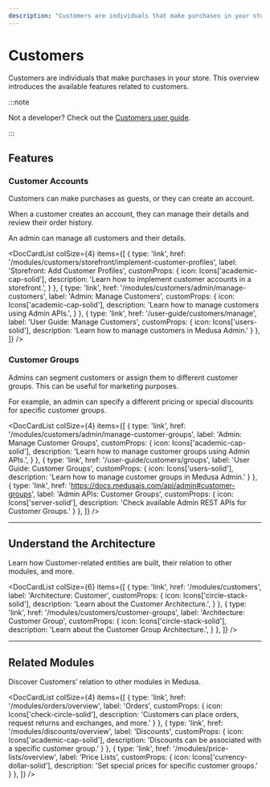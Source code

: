 ```yaml
---
description: "Customers are individuals that make purchases in your store. Learn about the available features and guides."
---
```



# Customers

Customers are individuals that make purchases in your store. This overview introduces the available features related to customers.

:::note

Not a developer? Check out the [Customers user guide](../../user-guide/customers/index.mdx).

:::

## Features

### Customer Accounts

Customers can make purchases as guests, or they can create an account.

When a customer creates an account, they can manage their details and review their order history.

An admin can manage all customers and their details.

<DocCardList colSize={4} items={[
  {
    type: 'link',
    href: '/modules/customers/storefront/implement-customer-profiles',
    label: 'Storefront: Add Customer Profiles',
    customProps: {
      icon: Icons['academic-cap-solid'],
      description: 'Learn how to implement customer accounts in a storefront.',
    }
  },
  {
    type: 'link',
    href: '/modules/customers/admin/manage-customers',
    label: 'Admin: Manage Customers',
    customProps: {
      icon: Icons['academic-cap-solid'],
      description: 'Learn how to manage customers using Admin APIs.',
    }
  },
  {
    type: 'link',
    href: '/user-guide/customers/manage',
    label: 'User Guide: Manage Customers',
    customProps: {
      icon: Icons['users-solid'],
      description: 'Learn how to manage customers in Medusa Admin.'
    }
  },
]} />

### Customer Groups

Admins can segment customers or assign them to different customer groups. This can be useful for marketing purposes.

For example, an admin can specify a different pricing or special discounts for specific customer groups.

<DocCardList colSize={4} items={[
  {
    type: 'link',
    href: '/modules/customers/admin/manage-customer-groups',
    label: 'Admin: Manage Customer Groups',
    customProps: {
      icon: Icons['academic-cap-solid'],
      description: 'Learn how to manage customer groups using Admin APIs.',
    }
  },
  {
    type: 'link',
    href: '/user-guide/customers/groups',
    label: 'User Guide: Customer Groups',
    customProps: {
      icon: Icons['users-solid'],
      description: 'Learn how to manage customer groups in Medusa Admin.'
    }
  },
  {
    type: 'link',
    href: 'https://docs.medusajs.com/api/admin#customer-groups',
    label: 'Admin APIs: Customer Groups',
    customProps: {
      icon: Icons['server-solid'],
      description: 'Check available Admin REST APIs for Customer Groups.'
    }
  },
]} />

---

## Understand the Architecture

Learn how Customer-related entities are built, their relation to other modules, and more.

<DocCardList colSize={6} items={[
  {
    type: 'link',
    href: '/modules/customers',
    label: 'Architecture: Customer',
    customProps: {
      icon: Icons['circle-stack-solid'],
      description: 'Learn about the Customer Architecture.',
    }
  },
  {
    type: 'link',
    href: '/modules/customers/customer-groups',
    label: 'Architecture: Customer Group',
    customProps: {
      icon: Icons['circle-stack-solid'],
      description: 'Learn about the Customer Group Architecture.',
    }
  },
]} />

---

## Related Modules

Discover Customers’ relation to other modules in Medusa.

<DocCardList colSize={4} items={[
  {
    type: 'link',
    href: '/modules/orders/overview',
    label: 'Orders',
    customProps: {
      icon: Icons['check-circle-solid'],
      description: 'Customers can place orders, request returns and exchanges, and more.'
    }
  },
  {
    type: 'link',
    href: '/modules/discounts/overview',
    label: 'Discounts',
    customProps: {
      icon: Icons['academic-cap-solid'],
      description: 'Discounts can be associated with a specific customer group.'
    }
  },
  {
    type: 'link',
    href: '/modules/price-lists/overview',
    label: 'Price Lists',
    customProps: {
      icon: Icons['currency-dollar-solid'],
      description: 'Set special prices for specific customer groups.'
    }
  },
]} />